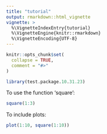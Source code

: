 ```yaml
---
title: "tutorial"
output: rmarkdown::html_vignette
vignette: >
  %\VignetteIndexEntry{tutorial}
  %\VignetteEngine{knitr::rmarkdown}
  %\VignetteEncoding{UTF-8}
---
```


```r
knitr::opts_chunk$set(
  collapse = TRUE,
  comment = "#>"
)
```

```r
library(test.package.10.31.23)
```

To use the function 'square':

```r
square(1:3)
```

To include plots:

```r
plot(1:10, square(1:10))
```
